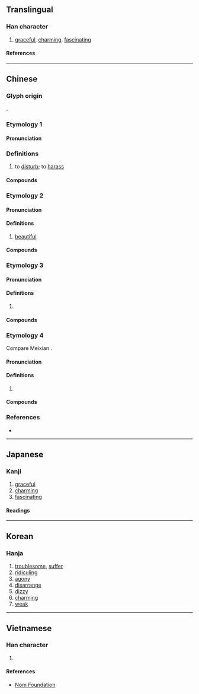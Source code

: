 {{also|娆}}
{{character info}}
{{character info|0x2F869}}
==Translingual==

===Han character===
{{Han char|rn=38|rad=女|as=12|sn=15|four=44412|canj=VGGU|ids=⿰女堯}}

# [[graceful]], [[charming]], [[fascinating]]

====References====
{{Han ref|kx=0271.260|dkj=06734|dj=0539.180|hdz=21078.190|uh=5B08}}
{{Han ref|uh=2F869}}

----

==Chinese==
{{zh-forms|s=娆}}

===Glyph origin===
{{Han etym}}
{{Han compound|女|堯|c1=s|c2=p|t1=female|ls=psc}}.

===Etymology 1===

====Pronunciation====
{{zh-pron
|m=rǎo
|c=jiu5
|mc=y
|oc=y
|cat=
}}

===Definitions===
{{zh-hanzi}}

# {{lb|zh|literary}} to [[disturb]]; to [[harass]]

====Compounds====
{{zh-der|嬈惱}}

===Etymology 2===

====Pronunciation====
{{zh-pron
|m=ráo
|c=jiu4
|cat=a
}}

====Definitions====
{{zh-hanzi}}

# {{lb|zh|literary}} [[beautiful]]

====Compounds====
{{zh-der|妖嬈|嬌嬈}}

===Etymology 3===

====Pronunciation====
{{zh-pron
|m=yáo
|cat=a
}}

====Definitions====
{{zh-hanzi}}

# {{zh-used in|嬈嬈|weak}}

====Compounds====
{{zh-der|嬈嬈}}

===Etymology 4===
Compare Meixian {{cog|hak|-}} {{zh-l|姣|tr=hiau2}}.

====Pronunciation====
{{zh-pron
|mn=hiâu
|cat=a
}}

====Definitions====
{{zh-hanzi}}

# {{lb|zh|Hokkien|vulgar}} {{zh-alt-form|姣|tr=-|[[lecherous]]; [[promiscuous]]; [[lascivious]]; [[lewd]] {{non-gloss definition|(of a [[woman]])}}}}

====Compounds====
{{zh-der|嬈查某|嬈婊}}

===References===
* {{R:yue:Hanzi}}

----

==Japanese==

===Kanji===
{{ja-kanji|grade=|rs=女12}}

# [[graceful]]
# [[charming]]
# [[fascinating]]

====Readings====
{{ja-readings
|on=じょう<でう, にょう<ねう, じょう<ぜう, どう<だう, よう<えう, きょう<けう
|kun=わずら-わし.い, なや-む
}}

----

==Korean==

===Hanja===
{{ko-hanja|요}}

# [[troublesome]], [[suffer]]
# [[ridiculing]]
# [[agony]]
# [[disarrange]]
# [[dizzy]]
# [[charming]]
# [[weak]]

----

==Vietnamese==

===Han character===
{{vi-readings|rs=女12|reading=nhiêu}}

# {{rfdef|vi|sort=女12}}

====References====
* [http://nomfoundation.org/common/nom_details.php?codepoint=5b08 Nom Foundation]